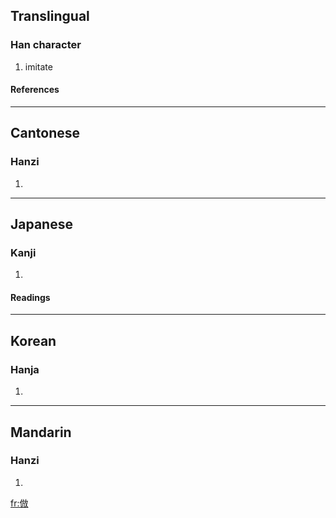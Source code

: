 {{see|仿}}

==Translingual==
===Han character===
{{Han char|rad=人|as=08|sn=10|four=2824<sub>0</sub>|canj=人卜尸大 (OYSK)}}
# imitate
====References====
{{Han ref|kx=0108.140|dkj=00785|dj=0231.040|hdz=10183.020|uh=5023|ud=20515|bh=ADC0|bd=44480}}
----
==Cantonese==
===Hanzi===
{{yue-hanzi|jyut=|y=fong2}}
# {{defn|Cantonese}}
----
==Japanese==
===Kanji===
{{ja-kanji|grade=|rs=人08}}
# {{defn|Japanese}}
====Readings====
{{ja-readings|on=[[ほう]] (hō)|kun=[[ならう]] (narau)}}
----
==Korean==
===Hanja===
{{ko-hanja|hangeul=방|rv=bang|mr=pang}}
# {{defn|Korean}}
----
==Mandarin==
===Hanzi===
{{cmn-hanzi|pin=[[fǎng]] (fang3)|wg=fang<sup>3</sup>}}
# {{defn|Mandarin}}

[[fr:倣]]